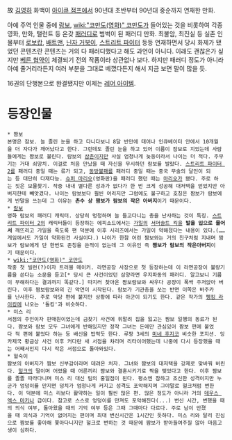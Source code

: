 故 [[김영하]] 화백이 [[아이큐 점프]]에서 90년대 초반부터 90년대 중순까지 연재한 만화.

아예 주역 인물 중에 [[람보]], [[wiki:"코만도(영화)" 코만도]]가 들어있는 것을 비롯하여 각종 영화, 만화, 탤런트 등 온갖 [[패러디]]로 범벅이 된 패러디 만화. 최불암, 최진실 등 실존 인물부터 [[로보캅]], [[배트맨]], [[닌자 거북이]], [[스트리트 파이터]] 등등 연재하면서 당시 화제가 됐었던 콘텐츠란 콘텐츠는 거의 다 패러디했다고 해도 과언이 아니다. 이래도 괜찮은가 싶지만 [[베른 협약]]이 체결되기 전의 작품이라 상관없나 보다. 하지만 패러디 정도가 아니라 아예 줄거리라든지 여러 부분을 그대로 베꼈다든지 해서 지금 보면 말이 많을 듯.

16권의 단행본으로 완결됐지만 이제는 [[레어 아이템]].

= 등장인물 =
 * 짬보
 본명은 잠보. 늘 졸린 눈을 하고 다니다보니 8달 반만에 태어나 인큐베이터 안에서 10개월을 더 자다가 깨어났다고 한다. 그런데도 졸린 눈을 하고 있어 이름이 잠보로 지었는데 사람들에게는 짬보로 불린다. 람보의 [[삼촌]]이지만 사실 엄청나게 늦둥이라서 나이는 더 적다. 주무기는 거대 쇠망치. 이걸로 처음 만났을 때 자신을 무시하던 람보를 발랐다. [[스트리트 파이터 2]]를 패러디 중일 때는 류가 되고, [[동방불패]]를 패러디 중일 때는 중국 무술의 달인이 되는 등 대단히 다재다능. [[슈퍼 마리오]](영화판)을 패러디 했던 때는 [[마리오]]가 됐다. 주로 하는 짓은 보물찾기. 작중 내내 별다른 성과가 없다가 한 번 크게 성공해 대저택을 얻었지만 아버지한테 빼앗겼다. 나이는 람보보다 훨씬 어리지만 그럼에도 불구하고 호칭은 짬보가 람보에게 반말을 쓰는데 그 이유는 '''촌수 상 짬보가 람보의 작은 아버지'''이기 때문이다.  
 * [[람보]]
 영화 람보의 패러디 캐릭터. 상당히 멍청하며 늘 들고다니는 총을 난사하는 것이 특징. [[스트리트 파이터 2]]의 캐릭터들이 등장하는 에피소드에서는 [[가일]]의 [[서머솔트 킥]]을 '''발을 입으로 물어서''' 깨뜨리고 가일을 죽도록 팬 덕분에 이후 시리즈에서는 가일이 약해졌다는 내용이 있다.(……게임에서도 가일이 약화된건 사실이다.) 나이가 한참 어린 짬보와는 거의 친구처럼 지내며 짬보가 람보에게 단 한번도 존칭을 쓴적이 없는데 그 이유인 즉 '''짬보가 람보의 작은아버지'''이기 때문이다.
 * [[wiki:"코만도(영화)" 코만도]]
 작중 첫 빌런(?)이자 트러블 메이커. 라면공장 사장으로 첫 등장하는데 이 라면공장이 불량기름을 쓴다는 소문을 듣고[* 당시 큰 사건이었던 삼양라면 우지파동의 패러디. 알고보니 기름이 무해하다는 결과까지 똑같다.] 따지러 찾아온 짬보람보와 싸우다 공장이 폭싹 주저앉아 버린다. 이후 짬보람보와의 긴 악연이 시작된다. 람보가 기관총을 쏘는 반면 이쪽은 바주카를 난사한다. 주로 악당 편에 붙지만 상황에 따라 아군이 되기도 한다. 같은 작가의 [[펭킹 라이킹]]에 나오는 '돌킹'과 비슷하다.
 * 미스 리
 서점의 주인이자 판매원이었는데 금찾기 사건에 휘말려 집을 잃고는 짬보 일행의 동료가 된다. 짬보와 람보 모두 그녀에게 반해있지만 정작 그녀는 돈에만 관심있어 짬보 편에 붙었다 적 편에 붙었다 하는 등 배신을 밥먹듯 한다. 루팡 3세의 [[미네 후지코]] 비슷한 포지션. 잉카제국 황금상 사건 이후 커다란 새 서점을 차리며 리타이어했는데 나중에 다시 등장했을 때는 어째서인지 다시 작은 서점으로 돌아와있다.
 * 헐숙이
 짬보의 아버지가 짬보 신부감이라며 데려온 처자. 그녀와 짬보의 대저택을 강제로 맞바꿔 버린다. [[헐크]]의 딸이며 어렸을 때 어른끼리 짬보와 결혼시키기로 짝을 맺었다고 한다. 이후 짬보를 졸졸 따라다니며 미스 리 대신 팀의 홍일점이 된다. 평소엔 참하고 조신한 성격이지만 누군가 엉덩이를 만지면 덩치가 엄청나게 커지고 성격도 포악해지며 그야말로 헐크처럼 변한다. 이 덕분에 미스 리보다 활약하는 일이 훨씬 많은 편. 많은 정도가 아니라 거의 [[데우스 엑스 마키나]] 급이다. 참고로 스스로 엉덩이를 만져도 포악해진다(...) 변신 시간, 변했을 때의 의식 여부, 돌아왔을 때의 기억 여부 등은 그때 그때마다 다르다. 주로 남이 만졌을 때 의식과 기억이 없어지는 편이며 최대 변신시간은 1시간인 듯하다. 미스 리와 달리 진심으로 짬보를 좋아해 쫓아다니지만 헐크로 변하는 것 때문에 짬보가 받아들여주질 않아 마음고생이 심하다. 
